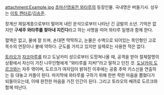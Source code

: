 attachment:Example.jpg
[[초마신영웅전 와타루]]의 등장인물. 국내명은 버들기사. 성우는 [[이토 켄타로]]/[[김승준]].

창계산 제일계층으로부터 떨어져 내린 운석으로부터 나타난 긴 금발의 소년. 기억은 없지만 '''구세주 와타루를 찾아내 지킨다'''라고 하는 사명을 띠어 와타루 일행과 함께 한다.

혈액은 없고, 물에 잘 뜨며, 손대면 딱딱하고, 눈물은 수액으로 되어있는 목인형인 고로 목수의 연장이나 불에 약하다. 군도를 가지고 있지만 실제로는 사용한 적은 없다. 

[[토라오]]가 [[쟈코마루]]를 타고 도날카미 성으로부터 도망쳐나올 때, 공격을 받아 절체절명의 상황에서 자신이 가진 나무인형에게 "와타루를 지켜!"라고 말하고 던진 것. [[도날카미 도르크]]와는 자주 엮이며, 도르크가 여자임이 밝혀진 이후에는 공중 추락 키스신을 연출하는 등 대놓고 커플이 된다. 마지막에 와타루를 구하기 위해 한번 착한 마음을 뽑혔다가 되돌아오는데, 이때 완전한 마음을 가진 인간이 된다. 그리고 토라오의 배려로 도르크와 함께 떠난다. 
